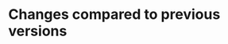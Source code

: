 # Changes compared to previous versions

<!--
Describe changes compared to the previous version. 
Give the reason for the change and - when relevant - give a short description of what has changed. 
Sort the changes by version number, most recent comes first. 
E.g.:

- [2020.02](https://protocols.inbo.io/2020.02/en/index.html)
  - Add a missing step in the workflow
  - Fix some typos
- [2020.01](https://protocols.inbo.io/2020.01/en/index.html)
  - First version of the protocol
-->
